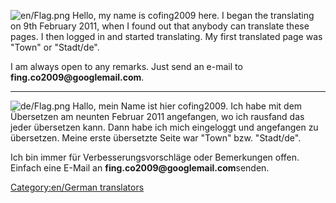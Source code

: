 [[Category:en/German translators]]
[[File:en/Flag.png]]
Hello, my name is cofing2009 here.
I began the translating on 9th February 2011, when I found out that anybody can translate these pages. I then logged in and started translating. My first translated page was "Town" or "Stadt/de".

I am always open to any remarks. Just send an e-mail to '''fing.co2009@googlemail.com'''.

----

[[File:de/Flag.png]]
Hallo, mein Name ist hier cofing2009.
Ich habe mit dem Übersetzen am neunten Februar 2011 angefangen, wo ich rausfand das jeder übersetzen kann. Dann habe ich mich eingeloggt und angefangen zu übersetzen. Meine erste übersetzte Seite war "Town" bzw. "Stadt/de".

Ich bin immer für Verbesserungsvorschläge oder Bemerkungen offen. Einfach eine E-Mail an '''fing.co2009@googlemail.com '''senden.